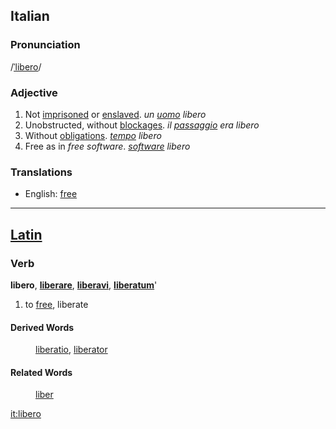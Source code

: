 ==Italian==
===Pronunciation===
/[[Pronunciation guide|ˈlibero]]/

===Adjective===
# Not [[imprisoned]] or [[enslaved]]. ''un [[uomo]] libero''
# Unobstructed, without [[blockage|blockages]]. ''il [[passaggio]] era libero''
# Without [[obligation]]s. ''[[tempo]] libero''
# Free as in ''free software''. ''[[software]] libero''
===Translations===
*English: [[free]]
----
==[[Latin]]==
===Verb===
'''libero''', '''[[liberare]]''', '''[[liberavi]]''', '''[[liberatum]]''''

# to [[free]], liberate
====Derived Words====
: [[liberatio]], [[liberator]]
====Related Words====
: [[liber]]

[[it:libero]]